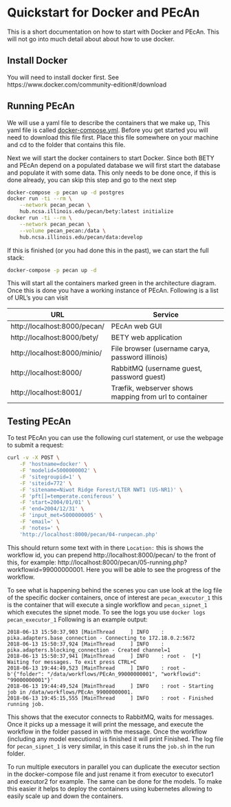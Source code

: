 # Quickstart for Docker and PEcAn {#docker-quickstart}

This is a short documentation on how to start with Docker and PEcAn. This will not go into much detail about about how to use docker.

## Install Docker

You will need to install docker first. See https://www.docker.com/community-edition#/download

## Running PEcAn

We will use a yaml file to describe the containers that we make up, This yaml file is called [docker-compose.yml](https://github.com/PecanProject/pecan/blob/master/docker-compose.yml). Before you get started you will need to download this file first. Place this file somewhere on your machine and cd to the folder that contains this file.

Next we will start the docker containers to start Docker. Since both BETY and PEcAn depend on a populated database we will first start the database and populate it with some data. This only needs to be done once, if this is done already, you can skip this step and go to the next step

```bash
docker-compose -p pecan up -d postgres
docker run -ti --rm \
	--network pecan_pecan \
	hub.ncsa.illinois.edu/pecan/bety:latest initialize
docker run -ti --rm \
	--network pecan_pecan \
    --volume pecan_pecan:/data \
    hub.ncsa.illinois.edu/pecan/data:develop
```

If this is finished (or you had done this in the past), we can start the full stack:

```bash
docker-compose -p pecan up -d
```

This will start all the containers marked green in the architecture diagram. Once this is done you have a working instance of PEcAn. Following is a list of URL's you can visit

| URL                          | Service                                               |
| ---------------------------- | ----------------------------------------------------- |
| http://localhost:8000/pecan/ | PEcAn web GUI                                         |
| http://localhost:8000/bety/  | BETY web application                                  |
| http://localhost:8000/minio/ | File browser (username carya, password illinois)      |
| http://localhost:8000/       | RabbitMQ (username guest, password guest)             |
| http://localhost:8001/       | Træfik, webserver shows mapping from url to container |

## Testing PEcAn

To test PEcAn you can use the following curl statement, or use the webpage to submit a request:

```bash
curl -v -X POST \
    -F 'hostname=docker' \
    -F 'modelid=5000000002' \
    -F 'sitegroupid=1' \
    -F 'siteid=772' \
    -F 'sitename=Niwot Ridge Forest/LTER NWT1 (US-NR1)' \
    -F 'pft[]=temperate.coniferous' \
    -F 'start=2004/01/01' \
    -F 'end=2004/12/31' \
    -F 'input_met=5000000005' \
    -F 'email=' \
    -F 'notes=' \
    'http://localhost:8000/pecan/04-runpecan.php'
```

This should return some text with in there `Location:` this is shows the workflow id, you can prepend http://localhost:8000/pecan/ to the front of this, for example: http://localhost:8000/pecan/05-running.php?workflowid=99000000001. Here you will be able to see the progress of the workflow.

To see what is happening behind the scenes you can use look at the log file of the specific docker containers, once of interest are `pecan_executor_1` this is the container that will execute a single workflow and `pecan_sipnet_1` which executes the sipnet mode. To see the logs you use `docker logs pecan_executor_1` Following is an example output:

```
2018-06-13 15:50:37,903 [MainThread     ] INFO    : pika.adapters.base_connection - Connecting to 172.18.0.2:5672
2018-06-13 15:50:37,924 [MainThread     ] INFO    : pika.adapters.blocking_connection - Created channel=1
2018-06-13 15:50:37,941 [MainThread     ] INFO    : root -  [*] Waiting for messages. To exit press CTRL+C
2018-06-13 19:44:49,523 [MainThread     ] INFO    : root - b'{"folder": "/data/workflows/PEcAn_99000000001", "workflowid": "99000000001"}'
2018-06-13 19:44:49,524 [MainThread     ] INFO    : root - Starting job in /data/workflows/PEcAn_99000000001.
2018-06-13 19:45:15,555 [MainThread     ] INFO    : root - Finished running job.
```

This shows that the executor connects to RabbitMQ, waits for messages. Once it picks up a message it will print the message, and execute the workflow in the folder passed in with the message. Once the workflow (including any model executions) is finished it will print Finished. The log file for `pecan_sipnet_1` is very similar, in this case it runs the `job.sh` in the run folder.

To run multiple executors in parallel you can duplicate the executor section in the docker-compose file and just rename it from executor to executor1 and executor2 for example. The same can be done for the models. To make this easier it helps to deploy the containers using kubernetes allowing to easily scale up and down the containers.


